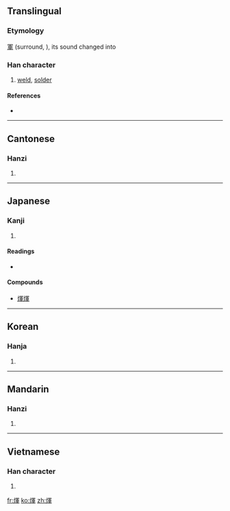 {{also|辉}}
==Translingual==

===Etymology===
[[軍]] (surround, {{IPAchar|kɪuən}}), its sound changed into {{IPAchar|hɪuər}}

===Han character===
{{Han char|rn=86|rad=火|as=09|sn=13|four=9785<sub>0</sub>|canj=火月十十 (FBJJ)}}

# [[weld]], [[solder]]

====References====
* {{Han ref|kx=0675.270|dkj=19174|dj=1087.050|hdz=32219.130|uh=7147|ud=28999|bh=DE6B|bd=56939}}

----

==Cantonese==

===Hanzi===
{{yue-hanzi|jyut=|y=fai1}}

# {{defn|Cantonese|sort=火09}}

----

==Japanese==

===Kanji===
{{ja-kanji|grade=|rs=火09}}

# {{defn|Japanese|sort=火09}}

====Readings====
* {{ja-readings|on=キ (ki), ケ (ke); コン (kon), ゴン (gon)|kun=[[ひかり]] (hikari)}}

====Compounds====
* [[煇煇]]

----

==Korean==

===Hanja===
{{ko-hanja|hangeul=[[휘]], [[훈]]|eumhun=|rv=hwi, hun|mr=hwi, hun|y=hwi, hwun}}

# {{defn|Korean|sort=火09}}

----

==Mandarin==

===Hanzi===
{{cmn-hanzi|pin=[[huī]] ([[hui1]]), [[xūn]] ([[xun1]]), [[yùn]] ([[yun4]])|wg=hui<sup>1</sup>, hsün<sup>1</sup>, yün<sup>4</sup>}}

# {{defn|Mandarin|sort=火09}}

----

==Vietnamese==

===Han character===
{{vi-hantu|[[huy]]|rs=火09}}

# {{defn|Vietnamese|sort=火09}}

[[fr:煇]]
[[ko:煇]]
[[zh:煇]]